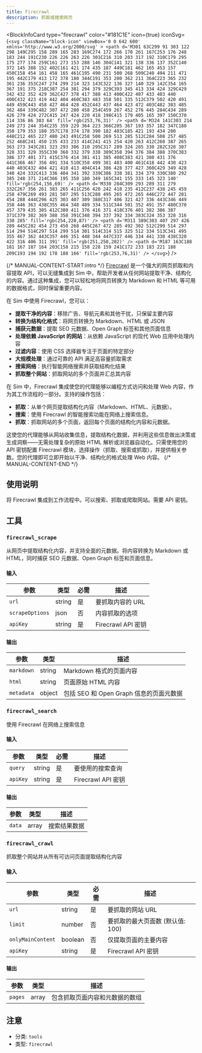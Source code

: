 ```yaml
---
title: Firecrawl
description: 抓取或搜索网页
---
```



<BlockInfoCard 
  type="firecrawl"
  color="#181C1E"
  icon={true}
  iconSvg={`<svg className="block-icon" viewBox='0 0 642 600' xmlns='http://www.w3.org/2000/svg' >
      <path
        d='M301 63C299 91 303 122 298 149C295 158 289 165 283 169C274 172 266 170 261 167C253 176 248 183 244 191C230 226 226 263 226 301C216 310 203 317 192 310C179 295 175 277 174 259C161 273 153 288 146 304C141 321 138 336 137 352C140 372 145 388 152 402C161 421 174 435 187 449C181 462 165 453 157 450C158 454 161 458 165 461C195 490 231 500 268 509C240 494 211 471 195 442C179 413 172 378 180 344C191 353 200 362 211 364C223 365 232 361 236 353C247 274 299 214 323 143C322 136 327 140 329 142C354 165 367 191 375 218C387 254 381 294 379 329C393 345 413 334 424 329C429 342 432 352 429 362C427 378 417 388 413 400C422 407 433 403 440 400C432 423 419 442 404 460C383 483 358 501 335 512C379 502 420 491 449 459C443 458 427 464 428 452C443 437 464 423 472 403C482 383 485 362 484 339C482 307 472 280 458 254C459 267 452 276 445 284C434 289 426 279 424 272C415 247 424 220 418 198C415 179 405 165 397 150C370 114 336 86 303 64'
        fill='rgb(253,76,31)'
      />
      <path
        d='M324 141C303 214 249 273 244 354C235 359 229 364 223 366C205 367 193 357 182 347C180 350 179 353 180 357C178 374 178 390 182 403C185 421 193 434 200 448C212 465 227 480 243 491C258 500 269 513 285 512C284 508 257 485 252 468C241 450 235 433 233 414C241 415 254 420 263 412C260 387 265 363 273 343C281 323 293 306 310 295C317 289 324 285 330 282C328 307 328 331 329 355C330 368 332 379 338 389C358 394 376 384 388 370C383 386 377 401 371 415C376 414 381 411 385 408C383 421 380 431 376 441C366 467 356 491 334 510C358 499 381 483 400 461C418 442 430 423 440 403C432 404 421 410 413 404C414 386 428 377 427 360C429 349 428 340 424 332C413 336 404 341 392 339C386 338 381 334 379 330C380 292 385 248 371 214C366 195 358 180 349 165C341 155 333 145 323 140'
        fill='rgb(254,156,69)'
      />
      <path
        d='M330 284C309 293 289 311 279 332C267 356 261 383 265 411C256 420 242 418 235 412C237 438 245 459 258 479C269 493 281 507 295 513C288 495 265 472 265 446C272 447 281 454 288 444C296 425 303 407 309 388C317 406 321 427 336 443C346 449 358 446 363 438C355 464 348 489 334 511C344 501 352 491 357 480C370 457 379 435 385 412C380 411 376 416 371 418C376 401 382 386 387 371C379 382 369 388 358 391C348 394 337 392 334 383C324 353 328 316 330 285'
        fill='rgb(254,220,87)'
      />
      <path
        d='M311 389C303 407 297 426 289 445C282 454 273 450 268 445C267 472 285 492 302 512C299 514 297 514 294 514C297 514 299 514 301 514C314 515 325 512 334 513C341 495 355 467 362 443C357 446 351 448 344 447C337 446 334 441 330 438C320 422 316 406 311 391'
        fill='rgb(251,250,202)'
      />
      <path
        d='M187 163C188 181 167 187 164 203C158 215 158 228 159 241C172 233 183 221 188 209C193 194 192 178 188 166'
        fill='rgb(253,76,31)'
      />
    </svg>`}
/>

{/* MANUAL-CONTENT-START:intro */}
[Firecrawl](https://firecrawl.dev/) 是一个强大的网页抓取和内容提取 API，可以无缝集成到 Sim 中，帮助开发者从任何网站提取干净、结构化的内容。通过这种集成，您可以轻松地将网页转换为 Markdown 和 HTML 等可用的数据格式，同时保留重要内容。

在 Sim 中使用 Firecrawl，您可以：

- **提取干净的内容**：移除广告、导航元素和其他干扰，只保留主要内容
- **转换为结构化格式**：将网页转换为 Markdown、HTML 或 JSON
- **捕获元数据**：提取 SEO 元数据、Open Graph 标签和其他页面信息
- **处理依赖 JavaScript 的网站**：从依赖 JavaScript 的现代 Web 应用中处理内容
- **过滤内容**：使用 CSS 选择器专注于页面的特定部分
- **大规模处理**：通过可靠的 API 满足高容量抓取需求
- **搜索网络**：执行智能网络搜索并获取结构化结果
- **抓取整个网站**：抓取网站的多个页面并汇总其内容

在 Sim 中，Firecrawl 集成使您的代理能够以编程方式访问和处理 Web 内容，作为其工作流程的一部分。支持的操作包括：

- **抓取**：从单个网页提取结构化内容（Markdown、HTML、元数据）。
- **搜索**：使用 Firecrawl 的智能搜索功能在网络上搜索信息。
- **抓取**：抓取网站的多个页面，返回每个页面的结构化内容和元数据。

这使您的代理能够从网站收集信息，提取结构化数据，并利用这些信息做出决策或生成洞察——无需处理复杂的原始 HTML 解析或浏览器自动化。只需使用您的 API 密钥配置 Firecrawl 模块，选择操作（抓取、搜索或抓取），并提供相关参数。您的代理即可立即开始以干净、结构化的格式处理 Web 内容。
{/* MANUAL-CONTENT-END */}

## 使用说明

将 Firecrawl 集成到工作流程中。可以搜索、抓取或爬取网站。需要 API 密钥。

## 工具

### `firecrawl_scrape`

从网页中提取结构化内容，并支持全面的元数据。将内容转换为 Markdown 或 HTML，同时捕获 SEO 元数据、Open Graph 标签和页面信息。

#### 输入

| 参数 | 类型 | 必需 | 描述 |
| --------- | ---- | -------- | ----------- |
| `url` | string | 是 | 要抓取内容的 URL |
| `scrapeOptions` | json | 否 | 内容抓取的选项 |
| `apiKey` | string | 是 | Firecrawl API 密钥 |

#### 输出

| 参数 | 类型 | 描述 |
| --------- | ---- | ----------- |
| `markdown` | string | Markdown 格式的页面内容 |
| `html` | string | 页面原始 HTML 内容 |
| `metadata` | object | 包括 SEO 和 Open Graph 信息的页面元数据 |

### `firecrawl_search`

使用 Firecrawl 在网络上搜索信息

#### 输入

| 参数 | 类型 | 必需 | 描述 |
| --------- | ---- | -------- | ----------- |
| `query` | string | 是 | 要使用的搜索查询 |
| `apiKey` | string | 是 | Firecrawl API 密钥 |

#### 输出

| 参数 | 类型 | 描述 |
| --------- | ---- | ----------- |
| `data` | array | 搜索结果数据 |

### `firecrawl_crawl`

抓取整个网站并从所有可访问页面提取结构化内容

#### 输入

| 参数 | 类型 | 必需 | 描述 |
| --------- | ---- | -------- | ----------- |
| `url` | string | 是 | 要抓取的网站 URL |
| `limit` | number | 否 | 要抓取的最大页面数 \(默认值: 100\) |
| `onlyMainContent` | boolean | 否 | 仅提取页面的主要内容 |
| `apiKey` | string | 是 | Firecrawl API 密钥 |

#### 输出

| 参数 | 类型 | 描述 |
| --------- | ---- | ----------- |
| `pages` | array | 包含抓取页面内容和元数据的数组 |

## 注意

- 分类: `tools`
- 类型: `firecrawl`
